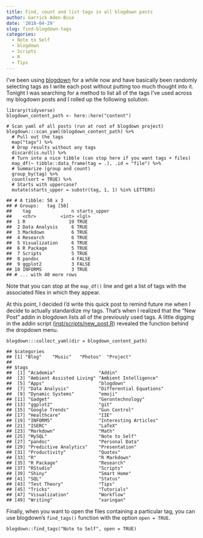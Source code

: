 ```yaml
---
title: Find, count and list tags in all blogdown posts
author: Garrick Aden-Buie
date: '2018-04-29'
slug: find-blogdown-tags
categories:
  - Note to Self
  - blogdown
  - Scripts
  - R
  - Tips
---
```


I’ve been using [blogdown](https://bookdown.org/yihui/blogdown) for a while now and have basically been randomly selecting tags as I write each post without putting too much thought into it. Tonight I was searching for a method to list all of the tags I’ve used across my blogdown posts and I rolled up the following solution.

    library(tidyverse)
    blogdown_content_path <- here::here("content")

    # Scan yaml of all posts (run at root of blogdown project)
    blogdown:::scan_yaml(blogdown_content_path) %>%
      # Pull out the tags
      map("tags") %>%
      # Drop results without any tags
      discard(is.null) %>%
      # Turn into a nice tibble (can stop here if you want tags + files)
      map_df(~ tibble::data_frame(tag = .), .id = "file") %>%
      # Summarize (group and count)
      group_by(tag) %>%
      count(sort = TRUE) %>%
      # Starts with uppercase?
      mutate(starts_upper = substr(tag, 1, 1) %in% LETTERS)

    ## # A tibble: 50 x 3
    ## # Groups:   tag [50]
    ##    tag               n starts_upper
    ##    <chr>         <int> <lgl>
    ##  1 R                19 TRUE
    ##  2 Data Analysis     6 TRUE
    ##  3 Markdown          6 TRUE
    ##  4 Research          6 TRUE
    ##  5 Visualization     6 TRUE
    ##  6 R Package         5 TRUE
    ##  7 Scripts           5 TRUE
    ##  8 pandoc            4 FALSE
    ##  9 ggplot2           3 FALSE
    ## 10 INFORMS           3 TRUE
    ## # ... with 40 more rows

Note that you can stop at the `map_df()` line and get a list of tags with the associated files in which they appear.

At this point, I decided I’d write this quick post to remind future me when I decide to actually standardize my tags. That’s when I realized that the “New Post” addin in blogdown lists all of the previously used tags. A little digging in the addin script ([inst/scripts/new\_post.R](https://github.com/rstudio/blogdown/blob/master/inst/scripts/new_post.R)) revealed the function behind the dropdown menu.

    blogdown:::collect_yaml(dir = blogdown_content_path)

    ## $categories
    ## [1] "Blog"    "Music"   "Photos"  "Project"
    ##
    ## $tags
    ##  [1] "Academia"                "Addin"
    ##  [3] "Ambient Assisted Living" "Ambient Intelligence"
    ##  [5] "Apps"                    "blogdown"
    ##  [7] "Data Analysis"           "Differential Equations"
    ##  [9] "Dynamic Systems"         "emoji"
    ## [11] "Gadget"                  "Gerontechnology"
    ## [13] "ggplot2"                 "git"
    ## [15] "Google Trends"           "Gun Control"
    ## [17] "Healthcare"              "IIE"
    ## [19] "INFORMS"                 "Interesting Articles"
    ## [21] "ISERC"                   "LaTeX"
    ## [23] "Markdown"                "Math"
    ## [25] "MySQL"                   "Note to Self"
    ## [27] "pandoc"                  "Personal Data"
    ## [29] "Predictive Analytics"    "Presentation"
    ## [31] "Productivity"            "Quotes"
    ## [33] "R"                       "R Markdown"
    ## [35] "R Package"               "Research"
    ## [37] "RStudio"                 "Scripts"
    ## [39] "Shiny"                   "Smart Home"
    ## [41] "SQL"                     "Status"
    ## [43] "Test Theory"             "Tips"
    ## [45] "Tricks"                  "Tutorials"
    ## [47] "Visualization"           "Workflow"
    ## [49] "Writing"                 "xaringan"

Finally, when you want to open the files containing a particular tag, you can use blogdown’s `find_tags()` function with the option `open = TRUE`.

    blogdown::find_tags("Note to Self", open = TRUE)
